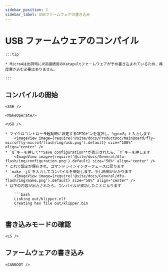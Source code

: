 ```yaml
---
sidebar_position: 2
sidebar_label: USBファームウェアの書き込み
---
```




# USB ファームウェアのコンパイル

    :::tip

    * Micro4は出荷時にUSB接続用のKatapultファームウェアが予め書き込まれているため、再度書き込む必要はありません。

    :::

## コンパイルの開始

    <SSH />

    <MakeOperate/>

    <USB />

    * マイクロコントローラ起動時に設定するGPIOピンを選択し、「gpio8」と入力します
        <ImageView image={require('@site/docs/ProductDoc/MainBoard/fly-micro/fly-micro4/flash/img/usb.png').default} size="100%" align="center" />
    * `Q`キーを押して**Save configuration**が表示されたら、`Y`キーを押します
        <ImageView image={require('@site/docs/General/dfu-flash/img/configuration.png').default} size="50%" align="center" />
    * これで設定が保存され、コマンドラインインターフェースに戻ります
    * `make -j4`を入力してコンパイルを開始します。少し時間がかかります
        <ImageView image={require('@site/docs/General/dfu-flash/img/make.png').default} size="50%" align="center" />
    * 以下の内容が出力されたら、コンパイルが成功したことになります

        ```bash
        Linking out/klipper.elf
        Creating hex file out/klipper.bin
        ```

## 書き込みモードの確認


    <LS />

## ファームウェアの書き込み
    
    <CANBOOT />